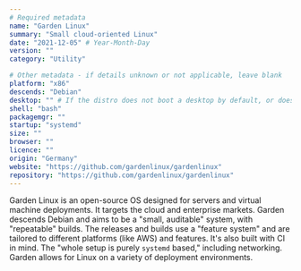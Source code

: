 ```yaml
---
# Required metadata
name: "Garden Linux"
summary: "Small cloud-oriented Linux"
date: "2021-12-05" # Year-Month-Day
version: ""
category: "Utility"

# Other metadata - if details unknown or not applicable, leave blank
platform: "x86"
descends: "Debian"
desktop: "" # If the distro does not boot a desktop by default, or doesn't ship one, leave 'desktop' blank
shell: "bash"
packagemgr: ""
startup: "systemd"
size: ""
browser: ""
licence: ""
origin: "Germany"
website: "https://github.com/gardenlinux/gardenlinux"
repository: "https://github.com/gardenlinux/gardenlinux"
---
```


Garden Linux is an open-source OS designed for servers and virtual machine deployments. It targets the cloud and enterprise markets. Garden descends Debian and aims to be a "small, auditable" system, with "repeatable" builds. The releases and builds use a "feature system" and are tailored to different platforms (like AWS) and features. It's also built with CI in mind. The "whole setup is purely `systemd` based," including networking. Garden allows for Linux on a variety of deployment environments.
